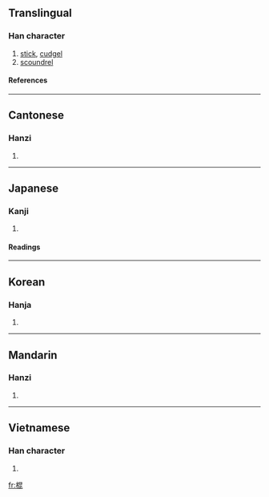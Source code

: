 ==Translingual==
===Han character===
{{Han char|rn=75|rad=木|as=08|sn=12|four=4691<sub>1</sub>|canj=木日心心 (DAPP)}}
# [[stick]], [[cudgel]]
# [[scoundrel]]
====References====
{{Han ref|kx=0532.050|dkj=14924|dj=0920.130|hdz=21232.030|uh=68CD|ud=26829|bh=B4D2|bd=46290}}
----
==Cantonese==
===Hanzi===
{{yue-hanzi|jyut=|y=gwan3}}
# {{defn|Cantonese}}
----
==Japanese==
===Kanji===
{{ja-kanji|grade=|rs=木08}}
# {{defn|Japanese}} 
====Readings====
{{ja-readings|on=[[こん]] (kon)|kun=[[つえ]] (tsue)}}
----
==Korean==
===Hanja===
{{ko-hanja|hangeul=[[곤]], [[혼]]|eumhun=|rv=gon, hon|mr=kon, hon|y=kon, hon}}
# {{defn|Korean}}
----
==Mandarin==
===Hanzi===
{{cmn-hanzi|pin=[[gùn]] ([[gun4]])|wg=kun<sup>4</sup>}}
# {{defn|Mandarin}}
----
==Vietnamese==
===Han character===
{{vi-hantu|Côn}}
# {{defn|Vietnamese}}

[[fr:棍]]